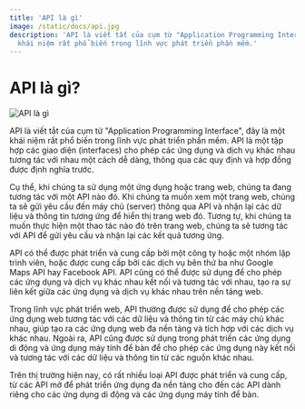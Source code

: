 ```yaml
---
title: 'API là gì'
image: /static/docs/api.jpg
description: 'API là viết tắt của cụm từ "Application Programming Interface", đây là một
  khái niệm rất phổ biến trong lĩnh vực phát triển phần mềm.'
---
```


# API là gì?

![API là gì](/static/docs/api.jpg)

API là viết tắt của cụm từ "Application Programming Interface", đây là một khái
niệm rất phổ biến trong lĩnh vực phát triển phần mềm. API là một tập hợp các
giao diện (interfaces) cho phép các ứng dụng và dịch vụ khác nhau tương tác với
nhau một cách dễ dàng, thông qua các quy định và hợp đồng được định nghĩa trước.

Cụ thể, khi chúng ta sử dụng một ứng dụng hoặc trang web, chúng ta đang tương
tác với một API nào đó. Khi chúng ta muốn xem một trang web, chúng ta sẽ gửi yêu
cầu đến máy chủ (server) thông qua API và nhận lại các dữ liệu và thông tin
tương ứng để hiển thị trang web đó. Tương tự, khi chúng ta muốn thực hiện một
thao tác nào đó trên trang web, chúng ta sẽ tương tác với API để gửi yêu cầu và
nhận lại các kết quả tương ứng.

API có thể được phát triển và cung cấp bởi một công ty hoặc một nhóm lập trình
viên, hoặc được cung cấp bởi các dịch vụ bên thứ ba như Google Maps API hay
Facebook API. API cũng có thể được sử dụng để cho phép các ứng dụng và dịch vụ
khác nhau kết nối và tương tác với nhau, tạo ra sự liên kết giữa các ứng dụng và
dịch vụ khác nhau trên nền tảng web.

Trong lĩnh vực phát triển web, API thường được sử dụng để cho phép các ứng dụng
web tương tác với các dữ liệu và thông tin từ các máy chủ khác nhau, giúp tạo ra
các ứng dụng web đa nền tảng và tích hợp với các dịch vụ khác nhau. Ngoài ra,
API cũng được sử dụng trong phát triển các ứng dụng di động và ứng dụng máy tính
để bàn để cho phép các ứng dụng này kết nối và tương tác với các dữ liệu và
thông tin từ các nguồn khác nhau.

Trên thị trường hiện nay, có rất nhiều loại API được phát triển và cung cấp, từ
các API mở để phát triển ứng dụng đa nền tảng cho đến các API dành riêng cho các
ứng dụng di động và các ứng dụng máy tính để bàn.

